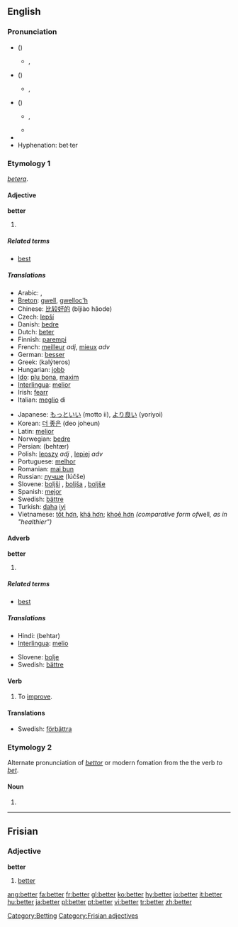 {{wikipedia|dab=better}}
==English==

{{rank|going|knew|seen|207|better|name|among|done}}

===Pronunciation===
*(''{{RP}}'')
**{{IPA|/ˈbɛt.ə/}}, {{SAMPA|/"bEt.@/}}
*(''{{AusE}}'')
**{{IPA|/ˈbet.ə/}}, {{SAMPA|/"bet.@/}}
*(''{{GenAm}}'')
**{{IPA|/ˈbɛt.ɚ/}}, {{SAMPA|/"bEt.@`/}}
**{{audio|en-us-better.ogg|Audio (US)}}
*{{rhymes|ɛtə(r)}}
*Hyphenation: bet·ter

===Etymology 1===
{{OE.}} ''[[betera]]''.

====Adjective====
'''better'''

# {{comparative of|[[good]] or [[well]]|lang=English|POS=adjective}}

=====Related terms=====
*[[best]]

=====Translations=====
{{trans-top|comparative of the adjectives ''good'' or ''well''}}
*Arabic: {{ARchar|[[افضل|أفضل]]}} {{unicode|(’áfɖal)}}, {{ARchar|[[احسن|أحسن]]}} {{unicode|(’áħsan)}}
*[[Breton]]: [[gwell]], [[gwelloc'h]]
*Chinese: [[比较好的]] (bǐjiào hǎode)
*Czech: [[lepší]]
*Danish: [[bedre]]
*Dutch: [[beter]]
*Finnish: [[parempi]]
*French: [[meilleur]] ''adj'', [[mieux]] ''adv''
*German: [[besser]]
*Greek: {{t|el|καλύτερος|m|}} (kalýteros)
*Hungarian: [[jobb]]
*[[Ido]]: [[plu bona]], [[maxim]]
*[[Interlingua]]: [[melior]]
*Irish: [[fearr]]
*Italian: [[meglio]] di
{{trans-mid}}
*Japanese: [[もっと]][[いい]] (motto ii), [[より良い]] (yoriyoi)
*Korean: [[더 좋은]] (deo joheun)
*Latin: [[melior]]
*Norwegian: [[bedre]]
*Persian: {{FAchar|[[بهتر|بِهتَر]]}} (behtær)
*Polish: [[lepszy]] ''adj'' {{m}}, [[lepiej]] ''adv''
*Portuguese: [[melhor]]
*Romanian: [[mai bun]]
*Russian: [[лучше]] (lúčše)
*Slovene: [[boljši]] {{m}}, [[boljša]] {{f}}, [[boljše]] {{n}}
*Spanish: [[mejor]]
*Swedish: [[bättre]]
*Turkish: [[daha]] [[iyi]]
*Vietnamese: [[tốt hơn]], [[khá hơn]]; [[khoẻ hơn]] ''(comparative form of ''well'', as in "healthier")''
{{trans-bottom}}

====Adverb====
'''better'''

# {{comparative of|[[well]]|lang=English|POS=adverb}}

=====Related terms=====
*[[best]]

=====Translations=====
{{trans-top|comparative form of the adverb ''well''}}
*Hindi: (behtar)
*[[Interlingua]]: [[melio]]
{{trans-mid}}
*Slovene: [[bolje]]
*Swedish: [[bättre]]
{{trans-bottom}}

====Verb====
{{en-verb|betters|bettering|bettered|bettered}}

# To [[improve]].

====Translations====
{{rfc-level|Translations at L3+ (AutoFormat would have corrected level of Translations)}}
{{trans-top|to improve}}
{{trans-mid}}
*Swedish: [[förbättra]]
{{trans-bottom}}

===Etymology 2===
Alternate pronunciation of ''[[bettor]]'' or modern fomation from the the verb ''to [[bet]]''.

====Noun====
{{en-noun}}

# {{alternative spelling of|[[bettor]]}}

[[Category:Betting]]

----

==Frisian==

===Adjective===
'''better'''

# [[#English|better]]

[[Category:Frisian adjectives]]

[[ang:better]]
[[fa:better]]
[[fr:better]]
[[gl:better]]
[[ko:better]]
[[hy:better]]
[[io:better]]
[[it:better]]
[[hu:better]]
[[ja:better]]
[[pl:better]]
[[pt:better]]
[[vi:better]]
[[tr:better]]
[[zh:better]]